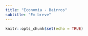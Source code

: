 ```yaml
---
title: "Economia - Bairros"
subtitle: "Em breve"
---
```


```r
knitr::opts_chunk$set(echo = TRUE)
```

